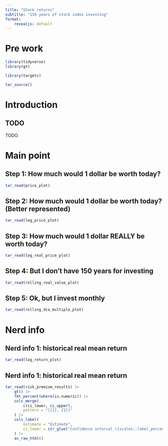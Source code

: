 ```yaml
---
title: "Stock returns"
subtitle: "150 years of stock index investing"
format:
    revealjs: default
---
```


# Pre work {visibility="hidden"}

```r
library(tidyverse)
library(gt)

library(targets)

tar_source()
```

# Introduction

## TODO

TODO.

# Main point

## Step 1: How much would 1 dollar be worth today?

```r
tar_read(price_plot)
```

## Step 2: How much would 1 dollar be worth today? (Better represented)

```r
tar_read(log_price_plot)
```

## Step 3: How much would 1 dollar REALLY be worth today?

```r
tar_read(log_real_price_plot)
```

## Step 4: But I don't have 150 years for investing

```r
tar_read(rolling_real_value_plot)
```

## Step 5: Ok, but I invest monthly

```r
tar_read(rolling_dca_multiple_plot)
```

# Nerd info

## Nerd info 1: historical real mean return

```r
tar_read(log_return_plot)
```

## Nerd info 1: historical real mean return

```r
tar_read(risk_premium_results) |>
    gt() |>
    fmt_percent(where(is.numeric)) |>
    cols_merge(
        c(ci_lower, ci_upper),
        pattern = "[{1}, {2}]"
    ) |>
    cols_label(
        estimate = "Estimate",
        ci_lower = str_glue("Confidence interval ({scales::label_percent()(CONFIDENCE_LEVEL)})")
    ) |>
    as_raw_html()
```
